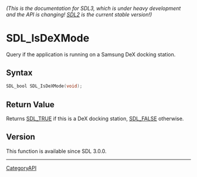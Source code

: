 ====== (This is the documentation for SDL3, which is under heavy development and the API is changing! [https://wiki.libsdl.org/ SDL2] is the current stable version!) ======
= SDL_IsDeXMode =

Query if the application is running on a Samsung DeX docking station.

== Syntax ==

<syntaxhighlight lang='c'>
SDL_bool SDL_IsDeXMode(void);
</syntaxhighlight>

== Return Value ==

Returns [[SDL_TRUE]] if this is a DeX docking station, [[SDL_FALSE]]
otherwise.

== Version ==

This function is available since SDL 3.0.0.

----
[[CategoryAPI]]


